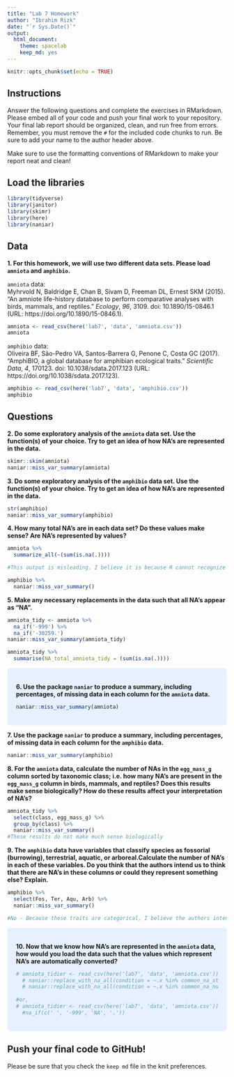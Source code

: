 ```yaml
---
title: "Lab 7 Homework"
author: "Ibrahim Rizk"
date: "`r Sys.Date()`"
output:
  html_document: 
    theme: spacelab
    keep_md: yes
---
```


```r
knitr::opts_chunk$set(echo = TRUE)
```

## Instructions
Answer the following questions and complete the exercises in RMarkdown. Please embed all of your code and push your final work to your repository. Your final lab report should be organized, clean, and run free from errors. Remember, you must remove the `#` for the included code chunks to run. Be sure to add your name to the author header above.  

Make sure to use the formatting conventions of RMarkdown to make your report neat and clean!  

## Load the libraries
```r
library(tidyverse)
library(janitor)
library(skimr)
library(here)
library(naniar)
``` 

## Data
**1. For this homework, we will use two different data sets. Please load `amniota` and `amphibio`.**  

`amniota` data:  
Myhrvold N, Baldridge E, Chan B, Sivam D, Freeman DL, Ernest SKM (2015). “An amniote life-history
database to perform comparative analyses with birds, mammals, and reptiles.” _Ecology_, *96*, 3109.
doi: 10.1890/15-0846.1 (URL: https://doi.org/10.1890/15-0846.1).
```r
amniota <- read_csv(here('lab7', 'data', 'amniota.csv'))
amniota
```

`amphibio` data:  
Oliveira BF, São-Pedro VA, Santos-Barrera G, Penone C, Costa GC (2017). “AmphiBIO, a global database
for amphibian ecological traits.” _Scientific Data_, *4*, 170123. doi: 10.1038/sdata.2017.123 (URL:
https://doi.org/10.1038/sdata.2017.123).
```r
amphibio <- read_csv(here('lab7', 'data', 'amphibio.csv'))
amphibio
```

## Questions  
**2. Do some exploratory analysis of the `amniota` data set. Use the function(s) of your choice. Try to get an idea of how NA's are represented in the data.**  

```r
skimr::skim(amniota)
naniar::miss_var_summary(amniota)
```

**3. Do some exploratory analysis of the `amphibio` data set. Use the function(s) of your choice. Try to get an idea of how NA's are represented in the data.**  

```r
str(amphibio)
naniar::miss_var_summary(amphibio)
```

**4. How many total NA's are in each data set? Do these values make sense? Are NA's represented by values?**   

```r
amniota %>%
  summarize_all(~(sum(is.na(.))))

#This output is misleading. I believe it is because R cannot recognize NA values because they are represented by numeric values.
```

```r
amphibio %>%
  naniar::miss_var_summary()
```

**5. Make any necessary replacements in the data such that all NA's appear as "NA".**   
```r
amniota_tidy <- amniota %>%
  na_if('-999') %>%
  na_if('-30259.')
naniar::miss_var_summary(amniota_tidy)
```

```r
amniota_tidy %>%
  summarise(NA_total_amniota_tidy = (sum(is.na(.))))
```
<style>
div.blue { background-color:#e6f0ff; border-radius: 5px; padding: 20px;}
</style>
<div class = "blue">

**6. Use the package `naniar` to produce a summary, including percentages, of missing data in each column for the `amniota` data.**  
```r
naniar::miss_var_summary(amniota)
```
</div>

**7. Use the package `naniar` to produce a summary, including percentages, of missing data in each column for the `amphibio` data.**
```r
naniar::miss_var_summary(amphibio)
```

**8. For the `amniota` data, calculate the number of NAs in the `egg_mass_g` column sorted by taxonomic class; i.e. how many NA's are present in the `egg_mass_g` column in birds, mammals, and reptiles? Does this results make sense biologically? How do these results affect your interpretation of NA's?**  

```r
amniota_tidy %>%
  select(class, egg_mass_g) %>%
  group_by(class) %>%
  naniar::miss_var_summary()
#These results do not make much sense biologically
```

**9. The `amphibio` data have variables that classify species as fossorial (burrowing), terrestrial, aquatic, or arboreal.Calculate the number of NA's in each of these variables. Do you think that the authors intend us to think that there are NA's in these columns or could they represent something else? Explain.**
```r
amphibio %>%
  select(Fos, Ter, Aqu, Arb) %>%
  naniar::miss_var_summary()

#No - Because these traits are categorical, I believe the authors intended to indicate the presence or absence of a trait. 
```
<style>
div.blue { background-color:#e6f0ff; border-radius: 5px; padding: 20px;}
</style>
<div class = "blue">

**10. Now that we know how NA's are represented in the `amniota` data, how would you load the data such that the values which represent NA's are automatically converted?**
```r
# amniota_tidier <- read_csv(here('lab7', 'data', 'amniota.csv')) %>%
  # naniar::replace_with_na_all(condition = ~.x %in% common_na_strings) %>%
  # naniar::replace_with_na_all(condition = ~.x %in% common_na_numbers)
  
#or, 
# amniota_tidier <- read_csv(here('lab7', 'data', 'amniota.csv')) %>%
  #na_if(c(' ', '-999', 'NA', '.'))
```
</div>

## Push your final code to GitHub!
Please be sure that you check the `keep md` file in the knit preferences.  